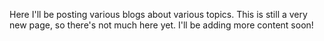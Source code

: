 Here I'll be posting various blogs about various topics. This is still a very new page, so there's not much here yet. I'll be adding more content soon!